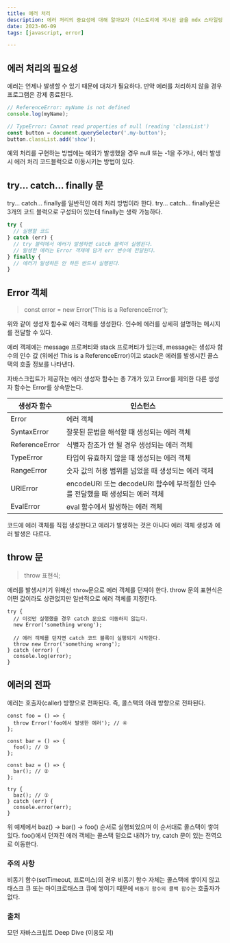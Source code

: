 ```yaml
---
title: 에러 처리
description: 에러 처리의 중요성에 대해 알아보자 (티스토리에 게시된 글을 mdx 스타일링 확인차 가져왔다.)
date: 2023-06-09
tags: [javascript, error]

---
```


## 에러 처리의 필요성

에러는 언제나 발생할 수 있기 때문에 대처가 필요하다. 만약 에러를 처리하지 않을 경우 프로그램은 강제 종료된다.

```js
// ReferenceError: myName is not defined
console.log(myName); 

// TypeError: Cannot read properties of null (reading 'classList')
const button = document.querySelector('.my-button');
button.classList.add('show');
```

예외 처리를 구현하는 방법에는 예외가 발생했을 경우 null 또는 -1을 주거나, 에러 발생시 에러 처리 코드블럭으로 이동시키는 방법이 있다.

## try... catch... finally 문

try... catch... finally를 일반적인 에러 처리 방법이라 한다. try... catch... finally문은 3개의 코드 블럭으로 구성되어 있는데 finally는 생략 가능하다.

```js
try {
  // 실행할 코드
} catch (err) {
  // try 블럭에서 에러가 발생하면 catch 블럭이 실행된다.
  // 발생한 에러는 Error 객체에 담겨 err 변수에 전달된다.
} finally {
  // 에러가 발생하든 안 하든 반드시 실행된다.
}
```

## Error 객체

> const error = new Error('This is a ReferenceError');

위와 같이 생성자 함수로 에러 객체를 생성한다. 인수에 에러를 상세히 설명하는 메시지를 전달할 수 있다.

에러 객체에는 message 프로퍼티와 stack 프로퍼티가 있는데, message는 생성자 함수의 인수 값 (위에선 This is a ReferenceError)이고 stack은 에러를 발생시킨 콜스택의 호출 정보를 나타낸다.

자바스크립트가 제공하는 에러 생성자 함수는 총 7개가 있고 Error를 제외한 다른 생성자 함수는 Error를 상속받는다.

| 생성자 함수 | 인스턴스 |
| --- | --- |
| Error | 에러 객체 |
| SyntaxError | 잘못된 문법을 해석할 때 생성되는 에러 객체 |
| ReferenceError | 식별자 참조가 안 될 경우 생성되는 에러 객체 |
| TypeError | 타입이 유효하지 않을 때 생성되는 에러 객체 |
| RangeError | 숫자 값의 허용 범위를 넘었을 때 생성되는 에러 객체 |
| URIError | encodeURI 또는 decodeURI 함수에 부적절한 인수를 전달했을 때 생성되는 에러 객체 |
| EvalError | eval 함수에서 발생하는 에러 객체 |

코드에 에러 객체를 직접 생성한다고 에러가 발생하는 것은 아니다 에러 객체 생성과 에러 발생은 다르다.

## throw 문

> throw 표현식;

에러를 발생시키기 위해선 `throw`문으로 에러 객체를 던져야 한다. throw 문의 표현식은 어떤 값이라도 상관없지만 일반적으로 에러 객체를 지정한다.

```
try {
  // 이것만 실행했을 경우 catch 문으로 이동하지 않는다.
  new Error('something wrong');

  // 에러 객체를 던지면 catch 코드 블록이 실행되기 시작한다.
  throw new Error('something wrong');
} catch (error) {
  console.log(error);
}
```

## 에러의 전파

에러는 호출자(caller) 방향으로 전파된다. 즉, 콜스택의 아래 방향으로 전파된다.

```
const foo = () => {
  throw Error('foo에서 발생한 에러'); // ④
};

const bar = () => {
  foo(); // ③
};

const baz = () => {
  bar(); // ②
};

try {
  baz(); // ①
} catch (err) {
  console.error(err);
}
```

위 예제에서 baz() -> bar() -> foo() 순서로 실행되었으며 이 순서대로 콜스택이 쌓여있다. foo()에서 던져진 에러 객체는 콜스택 밑으로 내려가 try, catch 문이 있는 전역으로 이동한다.

### 주의 사항

비동기 함수(setTimeout, 프로미스)의 경우 비동기 함수 자체는 콜스택에 쌓이지 않고 태스크 큐 또는 마이크로태스크 큐에 쌓이기 때문에 `비동기 함수의 콜백 함수`는 호출자가 없다.

### 출처

모던 자바스크립트 Deep Dive (이웅모 저)